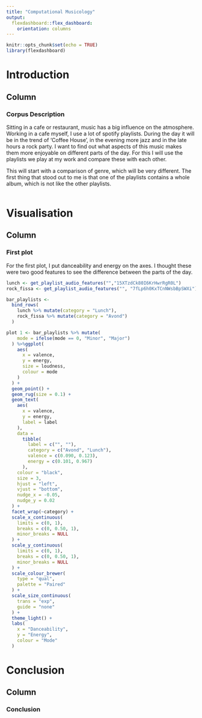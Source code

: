 ```yaml
---
title: "Computational Musicology"
output:
  flexdashboard::flex_dashboard:
    orientation: columns
---
```


```r
knitr::opts_chunk$set(echo = TRUE)
library(flexdashboard)
```
Introduction
=====================================

Column {.tabset}
-----------------------------------------------------------------------

### Corpus Description
Sitting in a cafe or restaurant, music has a big influence on the atmosphere. Working in a cafe myself, I use a lot of spotify playlists. During the day it will be in the trend of 'Coffee House', in the evening more jazz and in the late hours a rock party. I want to find out what aspects of this music makes them more enjoyable on different parts of the day. For this I will use the playlists we play at my work and compare these with each other.

This will start with a comparison of genre, which will be very different. The first thing that stood out to me is that one of the playlists contains a whole album, which is not like the other playlists. 


```r

```

Visualisation
=====================================
Column {.tabset}
-----------------------------------------------------------------------

### First plot
For the first plot, I put danceability and energy on the axes. I thought these were two good features to see the difference between the parts of the day.

```r
lunch <- get_playlist_audio_features("","15XTzdCk80I6KrHwrRgR0L")
rock_fissa <- get_playlist_audio_features("", "7fLp6h0KxTCnNWsbBpSWXi")

bar_playlists <-
  bind_rows(
    lunch %>% mutate(category = "Lunch"),
    rock_fissa %>% mutate(category = "Avond")
  )

plot 1 <- bar_playlists %>% mutate(
    mode = ifelse(mode == 0, "Minor", "Major")
  ) %>%ggplot(                     
    aes(
      x = valence,
      y = energy,
      size = loudness,
      colour = mode
    )
  ) +
  geom_point() +              
  geom_rug(size = 0.1) +      
  geom_text(                  
    aes(
      x = valence,
      y = energy,
      label = label
    ),
    data = 
      tibble(
        label = c("", ""),
        category = c("Avond", "Lunch"),
        valence = c(0.090, 0.123),
        energy = c(0.101, 0.967)
      ),
    colour = "black",        
    size = 3,                
    hjust = "left",          
    vjust = "bottom",        
    nudge_x = -0.05,          
    nudge_y = 0.02            
  ) +
  facet_wrap(~category) +     
  scale_x_continuous(         
    limits = c(0, 1),
    breaks = c(0, 0.50, 1),   
    minor_breaks = NULL       
  ) +
  scale_y_continuous(         
    limits = c(0, 1),
    breaks = c(0, 0.50, 1),
    minor_breaks = NULL
  ) +
  scale_colour_brewer(        
    type = "qual",            
    palette = "Paired"        
  ) +
  scale_size_continuous(      
    trans = "exp",            
    guide = "none"            
  ) +
  theme_light() +             
  labs(                       
    x = "Danceability",
    y = "Energy",
    colour = "Mode"
  )


```


Conclusion
=====================================
Column {.tabset}
-----------------------------------------------------------------------
### Conclusion

```r

```


